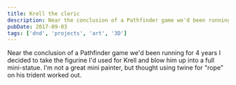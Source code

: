 ```yaml
---
title: Krell the cleric
description: Near the conclusion of a Pathfinder game we'd been running for 4 years I decided to take the figurine I'd used for Krell and blow him up into a full mini-statue
pubDate: 2017-09-03
tags: ['dnd', 'projects', 'art', '3D']
---
```



Near the conclusion of a Pathfinder game we'd been running for 4 years I decided to take the figurine I'd used for Krell and blow him up into a full mini-statue. I'm not a great mini painter, but thought using twine for "rope" on his trident worked out.

<Gallery name="krell" />
